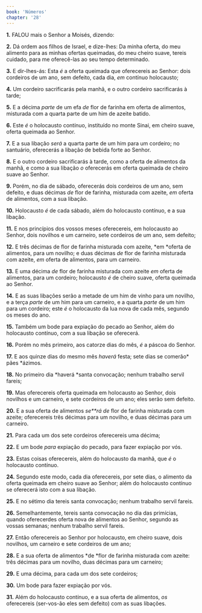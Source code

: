 ```yaml
---
book: 'Números'
chapter: '28'
---
```


**1.** FALOU mais o Senhor a Moisés, dizendo:

**2.** Dá ordem aos filhos de Israel, e dize-lhes: Da minha oferta, do meu alimento para as minhas ofertas queimadas, do meu cheiro suave, tereis cuidado, para me oferecê-las ao seu tempo determinado.

**3.** E dir-lhes-ás: Esta *é* a oferta queimada que oferecereis ao Senhor: dois cordeiros de um ano, sem defeito, cada dia, *em* contínuo holocausto;

**4.** Um cordeiro sacrificarás pela manhã, e o outro cordeiro sacrificarás à tarde;

**5.** E a décima *parte* de um efa *de* flor de farinha em oferta de alimentos, misturada com a quarta parte de um him de azeite batido.

**6.** Este *é* o holocausto contínuo, instituído no monte Sinai, em cheiro suave, oferta queimada ao Senhor.

**7.** E a sua libação *será* a quarta parte de um him para um cordeiro; no santuário, oferecerás a libação de bebida forte ao Senhor.

**8.** E o outro cordeiro sacrificarás à tarde, como a oferta de alimentos da manhã, e como a sua libação *o* oferecerás em oferta queimada de cheiro suave ao Senhor.

**9.** Porém, no dia de sábado, oferecerás dois cordeiros de um ano, sem defeito, e duas décimas *de* flor de farinha, misturada com azeite, *em* oferta de alimentos, com a sua libação.

**10.** Holocausto *é* de cada sábado, além do holocausto contínuo, e a sua libação.

**11.** E nos princípios dos vossos meses oferecereis, em holocausto ao Senhor, dois novilhos e um carneiro, sete cordeiros de um ano, sem defeito;

**12.** E três décimas de flor de farinha misturada com azeite, *em *oferta de alimentos, para um novilho; e duas décimas *de* flor de farinha misturada com azeite, *em* oferta de alimentos, para um carneiro.

**13.** E uma décima *de* flor de farinha misturada com azeite *em* oferta de alimentos, para um cordeiro; holocausto *é* de cheiro suave, oferta queimada ao Senhor.

**14.** E as suas libações serão a metade de um him de vinho para um novilho, e a terça *parte* de um him para um carneiro, e a quarta *parte* de um him para um cordeiro; este *é* o holocausto da lua nova de cada mês, segundo os meses do ano.

**15.** Também um bode para expiação do pecado ao Senhor, além do holocausto contínuo, com a sua libação se oferecerá.

**16.** Porém no mês primeiro, aos catorze dias do mês, *é* a páscoa do Senhor.

**17.** E aos quinze dias do mesmo mês *haverá* festa; sete dias se comerão* pães *ázimos.

**18.** No primeiro dia *haverá *santa convocação; nenhum trabalho servil fareis;

**19.** Mas oferecereis oferta queimada em holocausto ao Senhor, dois novilhos e um carneiro, e sete cordeiros de um ano; eles serão sem defeito.

**20.** E a sua oferta de alimentos *se**rá de* flor de farinha misturada com azeite; oferecereis três décimas para um novilho, e duas décimas para um carneiro.

**21.** Para cada um dos sete cordeiros oferecereis uma décima;

**22.** E um bode *para* expiação do pecado, para fazer expiação por vós.

**23.** Estas coisas oferecereis, além do holocausto da manhã, que *é* o holocausto contínuo.

**24.** Segundo este modo, cada dia oferecereis, por sete dias, o alimento da oferta queimada em cheiro suave ao Senhor; além do holocausto contínuo se oferecerá isto com a sua libação.

**25.** E no sétimo dia tereis santa convocação; nenhum trabalho servil fareis.

**26.** Semelhantemente, tereis santa convocação no dia das primícias, quando oferecerdes oferta nova de alimentos ao Senhor, segundo as vossas semanas; nenhum trabalho servil fareis.

**27.** Então oferecereis ao Senhor por holocausto, em cheiro suave, dois novilhos, um carneiro e sete cordeiros de um ano;

**28.** E a sua oferta de alimentos *de *flor de farinha misturada com azeite: três décimas para um novilho, duas décimas para um carneiro;

**29.** E uma décima, para cada um dos sete cordeiros;

**30.** Um bode para fazer expiação por vós.

**31.** Além do holocausto contínuo, e a sua oferta de alimentos, *os* oferecereis (ser-vos-ão eles sem defeito) com as suas libações.